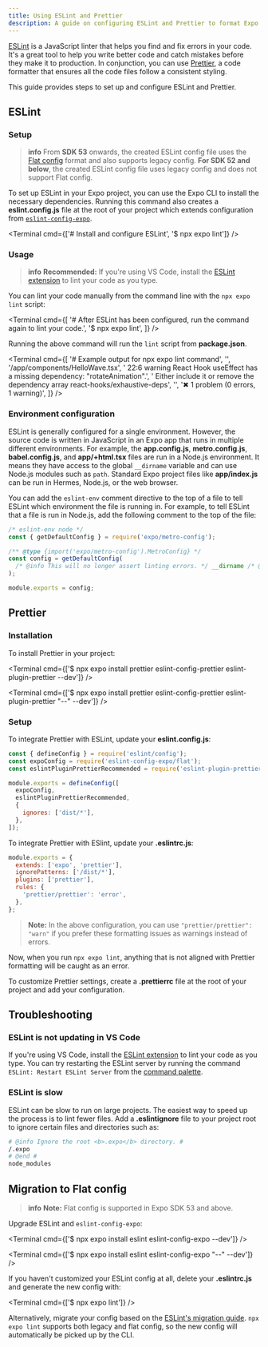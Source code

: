 ```yaml
---
title: Using ESLint and Prettier
description: A guide on configuring ESLint and Prettier to format Expo apps.
---
```




[ESLint](https://eslint.org/) is a JavaScript linter that helps you find and fix errors in your code. It's a great tool to help you write better code and catch mistakes before they make it to production. In conjunction, you can use [Prettier](https://prettier.io/docs/en/), a code formatter that ensures all the code files follow a consistent styling.

This guide provides steps to set up and configure ESLint and Prettier.

## ESLint

### Setup

> **info** From **SDK 53** onwards, the created ESLint config file uses the [Flat config](https://eslint.org/blog/2022/08/new-config-system-part-2/) format and also supports legacy config. **For SDK 52 and below**, the created ESLint config file uses legacy config and does not support Flat config.

To set up ESLint in your Expo project, you can use the Expo CLI to install the necessary dependencies. Running this command also creates a **eslint.config.js** file at the root of your project which extends configuration from [`eslint-config-expo`](https://github.com/expo/expo/tree/main/packages/eslint-config-expo).

<Terminal cmd={['# Install and configure ESLint', '$ npx expo lint']} />

### Usage

> **info** **Recommended:** If you're using VS Code, install the [ESLint extension](https://marketplace.visualstudio.com/items?itemName=dbaeumer.vscode-eslint) to lint your code as you type.

You can lint your code manually from the command line with the `npx expo lint` script:

<Terminal
  cmd={[
    '# After ESLint has been configured, run the command again to lint your code.',
    '$ npx expo lint',
  ]}
/>

Running the above command will run the `lint` script from **package.json**.

<Terminal
  cmd={[
    '# Example output for npx expo lint command',
    '',
    '/app/components/HelloWave.tsx',
    '  22:6 warning React Hook useEffect has a missing dependency: "rotateAnimation".',
    '       Either include it or remove the dependency array react-hooks/exhaustive-deps',
    '',
    '✖ 1 problem (0 errors, 1 warning)',
  ]}
/>

### Environment configuration

ESLint is generally configured for a single environment. However, the source code is written in JavaScript in an Expo app that runs in multiple different environments. For example, the **app.config.js**, **metro.config.js**, **babel.config.js**, and **app/+html.tsx** files are run in a Node.js environment. It means they have access to the global `__dirname` variable and can use Node.js modules such as `path`. Standard Expo project files like **app/index.js** can be run in Hermes, Node.js, or the web browser.

You can add the `eslint-env` comment directive to the top of a file to tell ESLint which environment the file is running in. For example, to tell ESLint that a file is run in Node.js, add the following comment to the top of the file:

```js metro.config.js
/* eslint-env node */
const { getDefaultConfig } = require('expo/metro-config');

/** @type {import('expo/metro-config').MetroConfig} */
const config = getDefaultConfig(
  /* @info This will no longer assert linting errors. */ __dirname /* @end */
);

module.exports = config;
```

## Prettier

### Installation

To install Prettier in your project:

<Tabs>

<Tab label="macOS/Linux">

<Terminal
  cmd={['$ npx expo install prettier eslint-config-prettier eslint-plugin-prettier --dev']}
/>

</Tab>

<Tab label="Windows">

<Terminal
  cmd={['$ npx expo install prettier eslint-config-prettier eslint-plugin-prettier "--" --dev']}
/>

</Tab>

</Tabs>

### Setup

<Tabs>

<Tab label="Flat config">

To integrate Prettier with ESLint, update your **eslint.config.js**:

```js eslint.config.js
const { defineConfig } = require('eslint/config');
const expoConfig = require('eslint-config-expo/flat');
const eslintPluginPrettierRecommended = require('eslint-plugin-prettier/recommended');

module.exports = defineConfig([
  expoConfig,
  eslintPluginPrettierRecommended,
  {
    ignores: ['dist/*'],
  },
]);
```

</Tab>

<Tab label="Legacy config">

To integrate Prettier with ESlint, update your **.eslintrc.js**:

```js .eslintrc.js
module.exports = {
  extends: ['expo', 'prettier'],
  ignorePatterns: ['/dist/*'],
  plugins: ['prettier'],
  rules: {
    'prettier/prettier': 'error',
  },
};
```

> **Note:** In the above configuration, you can use `"prettier/prettier": "warn"` if you prefer these formatting issues as warnings instead of errors.

</Tab>

</Tabs>

Now, when you run `npx expo lint`, anything that is not aligned with Prettier formatting will be caught as an error.

To customize Prettier settings, create a **.prettierrc** file at the root of your project and add your configuration.

<BoxLink
  title="Custom Prettier configuration"
  description="Learn more about customizing Prettier configuration."
  href="https://github.com/expo/expo/tree/main/packages/eslint-config-universe#customizing-prettier"
  Icon={BookOpen02Icon}
/>

## Troubleshooting

### ESLint is not updating in VS Code

If you're using VS Code, install the [ESLint extension](https://marketplace.visualstudio.com/items?itemName=dbaeumer.vscode-eslint) to lint your code as you type. You can try restarting the ESLint server by running the command `ESLint: Restart ESLint Server` from the [command palette](https://code.visualstudio.com/docs/getstarted/userinterface#_command-palette).

### ESLint is slow

ESLint can be slow to run on large projects. The easiest way to speed up the process is to lint fewer files. Add a **.eslintignore** file to your project root to ignore certain files and directories such as:

```sh .eslintignore
# @info Ignore the root <b>.expo</b> directory. #
/.expo
# @end #
node_modules
```

## Migration to Flat config

> **info** **Note:** Flat config is supported in Expo SDK 53 and above.

Upgrade ESLint and `eslint-config-expo`:

<Tabs>

<Tab label="macOS/Linux">

<Terminal cmd={['$ npx expo install eslint eslint-config-expo  --dev']} />

</Tab>

<Tab label="Windows">

<Terminal cmd={['$ npx expo install eslint eslint-config-expo "--" --dev']} />

</Tab>

</Tabs>

If you haven't customized your ESLint config at all, delete your **.eslintrc.js** and generate the new config with:

<Terminal cmd={['$ npx expo lint']} />

Alternatively, migrate your config based on the [ESLint's migration guide](https://eslint.org/docs/latest/use/configure/migration-guide). `npx expo lint` supports both legacy and flat config, so the new config will automatically be picked up by the CLI.
